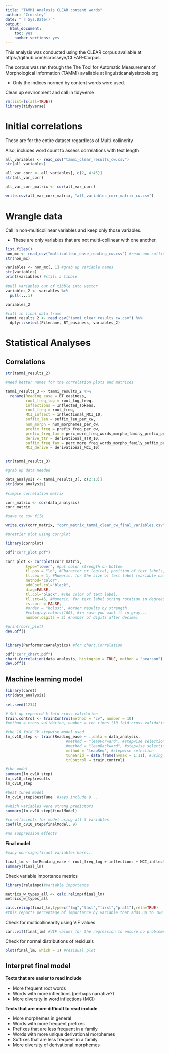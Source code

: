 ```yaml
---
title: "TAMMI Analysis CLEAR content words"
author: "Crossley"
date: "`r Sys.Date()`"
output: 
  html_document: 
    toc: yes
    number_sections: yes
---
```


This analysis was conducted using the CLEAR corpus available at https://github.com/scrosseye/CLEAR-Corpus.

The corpus was ran through the The Tool for Automatic Measurement of Morphological Information (TAMMI) available at linguisticanalysistools.org

  - Only the indices normed by content words were used.

Clean up environment and call in tidyverse
```r

rm(list=ls(all=TRUE))
library(tidyverse)

```

# Initial correlations 

These are for the entire dataset regardless of Multi-collinerity

Also, includes word count to assess correlations with text length 

```r

all_variables <- read_csv("tammi_clear_results_cw.csv")
str(all_variables)

all_var_corr <- all_variables[, c(2, 4:45)]
str(all_var_corr)

all_var_corr_matrix <- cor(all_var_corr)

write.csv(all_var_corr_matrix, "all_variables_corr_matrix_cw.csv")

```



# Wrangle data

Call in non-multicollinear variables and keep only those variables.

- These are only variables that are not multi-collinear with one another.

```r

list.files()
non_mc <- read_csv("multicollear_ease_reading_cw.csv") #read non-collinear variables in
str(non_mc)

variables <- non_mc[, 1] #grab up variable names
str(variables)
print(variables) #still a tibble

#pull variables out of tibble into vector
variables_2 <- variables %>% 
  pull(...1)

variables_2

#call in final data frame
tammi_results_2 <- read_csv("tammi_clear_results_cw.csv") %>% 
  dplyr::select(Filename, BT_easiness, variables_2)

```

# Statistical Analyses

## Correlations

```r

str(tammi_results_2)

#need better names for the correlation plots and matrices

tammi_results_3 <- tammi_results_2 %>% 
  rename(Reading_ease = BT_easiness, 
         root_freq_log = root_log_freq,
         inflections = Inflected_Tokens,
         root_freq = root_freq,
         MCI_inflect = inflectional_MCI_10,
         suffix_len = suffix_len_per_cw,
         num_morph = num_morphemes_per_cw,
         prefix_freq = prefix_freq_per_cw,
         prefix_freq_fam = perc_more_freq_words_morpho_family_prefix_per_cw,
         derive_ttr = derivational_TTR_10,
         suffix_freq_fam = perc_more_freq_words_morpho_family_suffix_per_cw, 
         MCI_derive = derivational_MCI_10)
         

str(tammi_results_3)

#grab up data needed

data_analysis <- tammi_results_3[, c(2:13)]
str(data_analysis)

#simple correlation matrix

corr_matrix <- cor(data_analysis)
corr_matrix

#save to csv file

write.csv(corr_matrix, "corr_matrix_tammi_clear_cw_final_variables.csv")

#prettier plot using corrplot

library(corrplot)

pdf("corr_plot.pdf")

corr_plot <- corrplot(corr_matrix, 
         type="lower", #put color strength on bottom
         tl.pos = "ld", #Character or logical, position of text labels, 'ld'(default if type=='lower') means left and diagonal,
         tl.cex = 1, #Numeric, for the size of text label (variable names).
         method="color", 
         addCoef.col="black", 
         diag=FALSE,
         tl.col="black", #The color of text label.
         tl.srt=45, #Numeric, for text label string rotation in degrees, see text
         is.corr = FALSE,
         #order = "hclust", #order results by strength
         #col=gray.colors(100), #in case you want it in gray...
         number.digits = 2) #number of digits after decimal

#print(corr_plot)
dev.off()


library(PerformanceAnalytics) #for chart.Correlation

pdf("corr_chart.pdf")
chart.Correlation(data_analysis, histogram = TRUE, method = "pearson")
dev.off()

```

## Machine learning model

```r

library(caret)
str(data_analysis)

set.seed(1234)

# Set up repeated k-fold cross-validation
train.control <- trainControl(method = "cv", number = 10)
#method = cross validation, number = ten times (10 fold cross-validation)

#the 10 fold CV stepwise model used
lm_cv10_step <- train(Reading_ease ~ .,data = data_analysis,
                           #method = "leapForward", #stepwise selection
                           #method = "leapBackward", #stepwise selection
                           method = "leapSeq", #stepwise selection 
                           tuneGrid = data.frame(nvmax = 1:11), #using 1-18 predictor that we have
                           trControl = train.control)

#the model
summary(lm_cv10_step)
lm_cv10_step$results 
lm_cv10_step

#best tuned model
lm_cv10_step$bestTune  #says include 9...

#which variables were strong predictors
summary(lm_cv10_step$finalModel)

#co-efficients for model using all 3 variables
coef(lm_cv10_step$finalModel, 9)

#no suppression effects

```


**Final model**

```r

#many non-significant variables here...

final_lm <- lm(Reading_ease ~ root_freq_log + inflections + MCI_inflect + num_morph + prefix_freq + prefix_freq_fam + derive_ttr + suffix_freq_fam + MCI_derive, data = data_analysis)
summary(final_lm)


```

Check variable importance metrics

```r
library(relaimpo)#variable importance

metrics_w_types_all <- calc.relimp(final_lm)
metrics_w_types_all

calc.relimp(final_lm,type=c("lmg","last","first","pratt"),rela=TRUE)
#this reports percentage of importance by variable that adds up to 100

```

Check for multicollinearity using VIF values

```r

car::vif(final_lm) #VIF values for the regression to ensure no problems with multi-collinearity

```

Check for normal distributions of residuals

```r

plot(final_lm, which = 1) #residual plot

```


## Interpret final model

**Texts that are easier to read include**

- More frequent root words
- Words with more inflections (perhaps narrative?) 
- More diversity in word inflections (MCI)

**Texts that are more difficult to read include**

- More morphemes in general
- Words with more frequent prefixes
- Prefixes that are less frequent in a family
- Words with more unique derivational morphemes 
- Suffixes that are less frequent in a family
- More diversity of derivational morphemes




